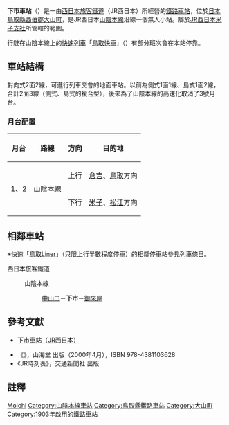 {{noteTA
|T=zh-tw:下市車站;zh-hk:下市站; zh-cn:下市站;
|1=zh-tw:下市車站;zh-hk:下市站; zh-cn:下市站;
}}
{{日本車站資訊
|公司色 = #0072bc
|文字色 = 
|站名 = 下市車站
|圖片 =Shimoichi Station.jpg
|pxl = 
|圖片說明 =下市車站站房
|日文原名 =下市
|平假名 =しもいち 
|羅馬拼音 =Shimoichi
|副站名 = 
|所屬公司 = [[西日本旅客鐵道|西日本旅客鐵道]]（JR西日本）
|電報略號 =	シイ
|車站編號 =
|所在地 = [[鳥取縣|鳥取縣]][[西伯郡|西伯郡]][[大山町|大山町]]<br>上市字狐塚300番地
|車站構造 = [[地面車站|地面車站]]
|月台配置 =1面1線
|所屬路線 ={{JR西路線記號|S|A}} [[山陰本線|山陰本線]]
|前一站 = [[中山口車站|中山口]]
|前一站距離 =2.2
|後一站距離=5.9
|後一站 =[[御來屋車站|御來屋]]
|距離 = 297.7
|起點站 = [[京都車站|京都]]
|啟用年月日 = 1903年（[[明治|明治]]36年）8月28日
|廢站年月日 = 
|上下車人次 =
|統計年度 =
|轉車 =
|備註 = 無人車站
}}
'''下市車站'''（{{jpn|j=下市駅|hg=しもいちえき|rm=Shimoichi eki|f=y}}）是一由[[西日本旅客鐵道|西日本旅客鐵道]]（JR西日本）所經營的[[鐵路車站|鐵路車站]]，位於[[日本|日本]][[鳥取縣|鳥取縣]][[西伯郡|西伯郡]][[大山町|大山町]]，是JR西日本[[山陰本線|山陰本線]]沿線一個無人小站。屬於[[西日本旅客鐵道米子支社|JR西日本米子支社]]所管轄的範圍。

行駛在山陰本線上的[[快速列車|快速列車]]「[[鳥取快車|鳥取快車]]」（{{lang|ja|とっとりライナー}}）有部分班次會在本站停靠。
== 車站結構 ==
對向式2面2線，可進行列車交會的地面車站。以前為側式1面1線、島式1面2線，合計2面3線（側式、島式的複合型），後來為了山陰本線的高速化取消了3號月台。
=== 月台配置 ===
{| class="wikitable"
!月台<!--事業者側による呼称--->!!路線!!方向!!目的地
|-
! rowspan=2 | 1、2
| rowspan=2 | {{JR西路線記號|S|A}} 山陰本線
| style="text-align:center" | 上行
| [[倉吉站|倉吉]]、[[鳥取站|鳥取]]方向
|-
| style="text-align:center" | 下行
| [[米子站|米子]]、[[松江站_(日本)|松江]]方向
|}

== 相鄰車站 ==
※快速「[[鳥取Liner|鳥取Liner]]」（只限上行半數程度停車）的相鄰停車站參見列車條目。
; 西日本旅客鐵道
: {{JR西路線記號|S|A}} 山陰本線
:: [[中山口站|中山口]]－'''下市'''－[[御來屋站|御來屋]]

==參考文獻==
*{{ja}}[http://www.jr-odekake.net/eki/top.php?id=0640722 下市車站（JR西日本）]{{Wayback|url=http://www.jr-odekake.net/eki/top.php?id=0640722 |date=20100206064024 }}
* 《{{lang|ja|JR西日本 ― 全51線区の駅・運転・車両のすべてを徹底解説}}》，山海堂 出版（2000年4月），ISBN 978-4381103628
* 《JR時刻表》，交通新聞社 出版

==註釋==
<references/>


{{山陰本線 (米子地區)}}

{{DEFAULTSORT:Shimoichi}}
[[Category:日本鐵路車站_Shi|Moichi]]
[[Category:山陰本線車站|Category:山陰本線車站]]
[[Category:鳥取縣鐵路車站|Category:鳥取縣鐵路車站]]
[[Category:大山町|Category:大山町]]
[[Category:1903年啟用的鐵路車站|Category:1903年啟用的鐵路車站]]